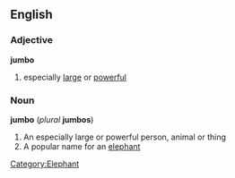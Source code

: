 ==English==
===Adjective===
'''jumbo'''

# especially [[large]] or [[powerful]]

===Noun===
'''jumbo''' (''plural'' '''jumbos''')
# An especially large or powerful person, animal or thing
# A popular name for an [[elephant]]
[[Category:Elephant]]